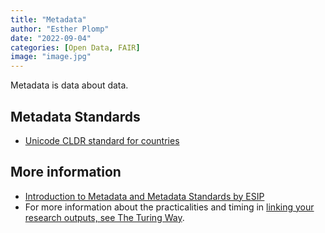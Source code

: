 ```yaml
---
title: "Metadata"
author: "Esther Plomp"
date: "2022-09-04"
categories: [Open Data, FAIR]
image: "image.jpg"
---
```


Metadata is data about data.

## Metadata Standards

-   [Unicode CLDR standard for countries](https://github.com/unicode-org/cldr-json/tree/main)

## More information

-   [Introduction to Metadata and Metadata Standards by ESIP](https://commons.esipfed.org/node/1422)
-   For more information about the practicalities and timing in [linking your research outputs, see The Turing Way](https://the-turing-way.netlify.app/communication/citable/citable-linking.html).
